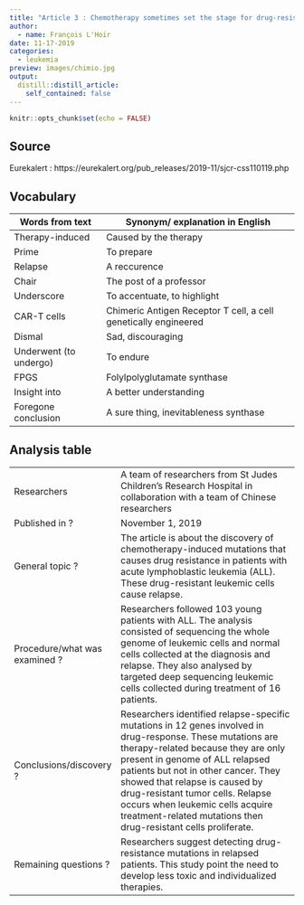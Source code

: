 ```yaml
---
title: "Article 3 : Chemotherapy sometimes set the stage for drug-resistant leukemia at relapse "
author:
  - name: François L'Hoir
date: 11-17-2019
categories:
  - leukemia
preview: images/chimio.jpg
output:
  distill::distill_article:
    self_contained: false
---
```


```r
knitr::opts_chunk$set(echo = FALSE)
```

## Source
Eurekalert : https://eurekalert.org/pub_releases/2019-11/sjcr-css110119.php

## Vocabulary 

| Words from text                | Synonym/ explanation in English                                 |
| ------------------------------ | --------------------------------------------------------------- |
| Therapy-induced                | Caused by the therapy                                           |
| Prime                          | To prepare                                                      |
| Relapse                        | A reccurence                                                    |
| Chair                          | The post of a professor                                         |
| Underscore                     | To accentuate, to highlight                                     |
| CAR-T cells                    | Chimeric Antigen Receptor T cell, a cell genetically engineered |
| Dismal                         | Sad, discouraging                                               |
| Underwent (to undergo)         | To endure                                                       |
| FPGS                           | Folylpolyglutamate synthase                                     |
| Insight into                   | A better understanding                                          |
| Foregone conclusion            | A sure thing, inevitableness synthase                           |

## Analysis table 

|                               |                                                                                                                                                                                                                                                                                                                                                                                                        |
| ----------------------------- | ------------------------------------------------------------------------------------------------------------------------------------------------------------------------------------------------------------------------------------------------------------------------------------------------------------------------------------------------------------------------------------------------------ |
| Researchers                   | A team of researchers from St Judes Children’s Research Hospital in   collaboration with a team of Chinese researchers                                                                                                                                                                                                                                                                                 |
| Published in ?                | November 1, 2019                                                                                                                                                                                                                                                                                                                                                                                       |
| General topic ?               | The article is about the discovery of chemotherapy-induced mutations that causes drug resistance in patients with acute lymphoblastic leukemia (ALL). These drug-resistant leukemic cells cause relapse.                                                                                                                                                                                               |
| Procedure/what was examined ? | Researchers followed 103 young patients with ALL. The analysis consisted of sequencing the whole genome of leukemic cells and normal cells collected at the diagnosis and relapse. They also analysed by targeted deep sequencing leukemic cells collected during treatment of 16 patients.                                                                                                            |
| Conclusions/discovery ?       | Researchers identified relapse-specific mutations in 12 genes involved in drug-response. These mutations are therapy-related because they are only present in genome of ALL relapsed patients but not in other cancer. They showed that relapse is caused by drug-resistant tumor cells. Relapse occurs when leukemic cells acquire treatment-related mutations then drug-resistant cells proliferate. |
| Remaining questions ?         | Researchers suggest detecting drug-resistance mutations in relapsed patients. This study point the need to develop less toxic and individualized therapies.                                                                                                                                                                                                                                            |



